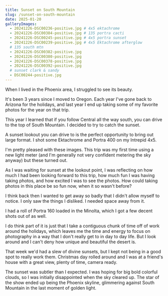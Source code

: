 ```yaml
---
title: Sunset on South Mountain
slug: /sunset-on-south-mountain
date: 2025-01-20
galleryImages:
  - 20241226-DSC00236-positive.jpg # 4x5 ektachrome
  - 20241226-DSC00384-positive.jpg # 135 portra cacti
  - 20241226-DSC00245-positive.jpg # 4x5 portra sunset
  - 20241226-DSC00239-positive.jpg # 4x5 Ektachrome afterglow
  # 135 south mtn
  - 20241226-DSC00382-positive.jpg
  - 20241226-DSC00380-positive.jpg
  - 20241226-DSC00378-positive.jpg
  - 20241226-DSC00392-positive.jpg
  # sunset clark & sandy
  - DSC00244-positive.jpg
---
```


When I lived in the Phoenix area, I struggled to see its beauty.

It's been 3 years since I moved to Oregon. Each year I've gone back to Arizona for the holidays, and last year I end up taking some of my favorite photos for the year on that trip.

This year I learned that if you follow Central all the way south, you can drive to the top of South Mountain. I decided to try to catch the sunset.

A sunset lookout you can drive to is the perfect opportunity to bring out large format. I shot some Ektachrome and Portra 400 on my Intrepid 4x5.

<PostImageGroup>
  <PostImage alt="Ektachrome Sunset" props={props} index={0} />
  <PostImage alt="Portra 400 Sunset" props={props} index={2} />
  <PostImage alt="Ektachrome afterglow" props={props} index={3} />
</PostImageGroup>

I'm pretty pleased with these images. This trip was my first time using a new light meter (and I'm generally not very confident metering the sky anyway) but these turned out.

As I was waiting for sunset at the lookout point, I was reflecting on how much I had been looking forward to this trip, how much fun I was having taking photos, and how excited I was to see the photos.
How could taking photos in this place be so fun now, when it so wasn't before?

I think back then I wanted to get away so badly that I didn't allow myself to notice. I only saw the things I disliked. I needed space away from it.

I had a roll of Portra 160 loaded in the Minolta, which I got a few decent shots out of as well.

<PostImageGroup>
  <PostImage
    alt="Sunset flares into the camera over mountainous desert and backlit saguaro"
    props={props}
    index={1}
  />
  <PostImage alt="Portra 160" props={props} index={5} />
  <PostImage alt="Portra 160" props={props} index={4} />
  <PostImage alt="Portra 160" props={props} index={6} />
  <PostImage alt="Portra 160" props={props} index={7} />
</PostImageGroup>

I do think part of it is just that I take a contiguous chunk of time off of work around the holidays, which leaves me the time and energy to focus on photography in a way that I don't really get to in day to day life. But I look around and I can't deny how unique and beautiful the desert is.

That week we'd had a slew of divine sunsets, but I kept not being in a good spot to really work them. Christmas day rolled around and I was at a friend's house with a great view, plenty of time, camera ready.

<PostImageGroup>
  <PostImage alt="Ektar 100" props={props} index={8} />
</PostImageGroup>

The sunset was subtler than I expected. I was hoping for big bold colorful clouds, so I was initially disappointed when the sky cleared up. The star of the show ended up being the Phoenix skyline, glimmering against South Mountain in the last moment of golden light.
